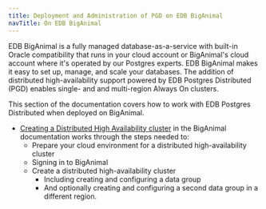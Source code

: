 ```yaml
---
title: Deployment and Administration of PGD on EDB BigAnimal
navTitle: On EDB BigAnimal
---
```


EDB BigAnimal is a fully managed database-as-a-service with built-in Oracle compatibility that runs in your cloud account or BigAnimal's cloud account where it's operated by our Postgres experts. EDB BigAnimal makes it easy to set up, manage, and scale your databases. The addition of distributed high-availability support powered by EDB Postgres Distributed (PGD) enables single- and and multi-region Always On clusters. 

 This section of the documentation covers how to work with EDB Postgres Distributed when deployed on BigAnimal. 

* [Creating a Distributed High Availability cluster](/biganimal/latest/getting_started/creating_a_cluster/creating_a_dha_cluster/) in the BigAnimal documentation works through the steps needed to:
  * Prepare your cloud environment for a distributed high-availability cluster
  * Signing in to BigAnimal
  * Create a distributed high-availability cluster
    * Including creating and configuring a data group
    * And optionally creating and configuring a second data group in a different region.


